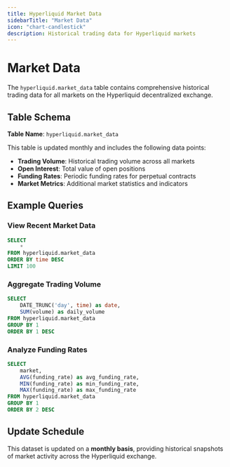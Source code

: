 ```yaml
---
title: Hyperliquid Market Data
sidebarTitle: "Market Data"
icon: "chart-candlestick"
description: Historical trading data for Hyperliquid markets
---
```


# Market Data

The `hyperliquid.market_data` table contains comprehensive historical trading data for all markets on the Hyperliquid decentralized exchange.

## Table Schema

**Table Name**: `hyperliquid.market_data`

This table is updated monthly and includes the following data points:

- **Trading Volume**: Historical trading volume across all markets
- **Open Interest**: Total value of open positions
- **Funding Rates**: Periodic funding rates for perpetual contracts
- **Market Metrics**: Additional market statistics and indicators

## Example Queries

### View Recent Market Data

```sql
SELECT 
    *
FROM hyperliquid.market_data
ORDER BY time DESC
LIMIT 100
```

### Aggregate Trading Volume

```sql
SELECT 
    DATE_TRUNC('day', time) as date,
    SUM(volume) as daily_volume
FROM hyperliquid.market_data
GROUP BY 1
ORDER BY 1 DESC
```

### Analyze Funding Rates

```sql
SELECT 
    market,
    AVG(funding_rate) as avg_funding_rate,
    MIN(funding_rate) as min_funding_rate,
    MAX(funding_rate) as max_funding_rate
FROM hyperliquid.market_data
GROUP BY 1
ORDER BY 2 DESC
```

## Update Schedule

This dataset is updated on a **monthly basis**, providing historical snapshots of market activity across the Hyperliquid exchange.
